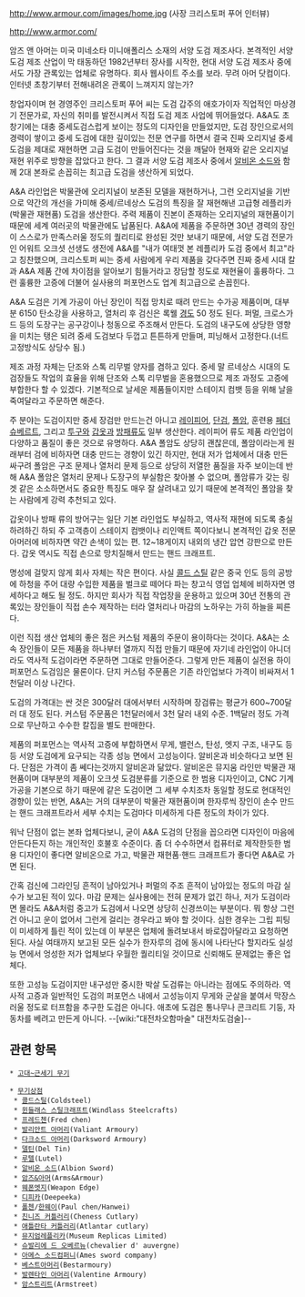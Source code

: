 http://www.armour.com/images/home.jpg
{{{#!html
<iframe src="http://player.vimeo.com/video/27839187?portrait=0" width="400" height="300" frameborder="0" webkitAllowFullScreen mozallowfullscreen allowFullScreen></iframe>
}}}
(사장 크리스토퍼 푸어 인터뷰)

http://www.armor.com/

암즈 앤 아머는 미국 미네소타 미니애폴리스 소재의 서양 도검 제조사다. 본격적인 서양 도검 제조 산업이 막 태동하던 1982년부터 장사를 시작한, 현대 서양 도검 제조사 중에서도 가장 관록있는 업체로 유명하다. 회사 웹사이트 주소를 보라. 무려 아머 닷컴이다. 인터넷 초창기부터 전해내려온 관록이 느껴지지 않는가?

창업자이며 현 경영주인 크리스토퍼 푸어 씨는 도검 갑주의 애호가이자 직업적인 마상경기 전문가로, 자신의 취미를 발전시켜서 직접 도검 제조 사업에 뛰어들었다. A&A도 초창기에는 대충 중세도검스럽게 보이는 정도의 디자인을 만들었지만, 도검 장인으로서의 경력이 쌓이고 중세 도검에 대한 깊이있는 전문 연구를 하면서 결국 진짜 오리지널 중세 도검을 제대로 재현하면 고급 도검이 만들어진다는 것을 깨달아 현재와 같은 오리지널 재현 위주로 방향을 잡았다고 한다. 그 결과 서양 도검 제조사 중에서 [[알비온 소드]]와 함께 2대 본좌로 손꼽히는 최고급 도검을 생산하게 되었다.

A&A 라인업은 박물관에 오리지널이 보존된 모델을 재현하거나, 그런 오리지널을 기반으로 약간의 개선을 가미해 중세/르네상스 도검의 특징을 잘 재현해낸 고급형 레플리카(박물관 재현품) 도검을 생산한다. 주력 제품이 진본이 존재하는 오리지널의 재현품이기 때문에 세계 여러곳의 박물관에도 납품된다. A&A에 제품을 주문하면 30년 경력의 장인이 스스로가 만족스러울 정도의 퀄리티로 완성된 것만 보내기 때문에, 서양 도검 전문가인 어워트 오크셧 선생도 생전에 A&A를 "내가 여태껏 본 레플리카 도검 중에서 최고"라고 칭찬했으며, 크리스토퍼 씨는 중세 사람에게 우리 제품을 갖다주면 진짜 중세 시대 칼과 A&A 제품 간에 차이점을 알아보기 힘들거라고 장담할 정도로 재현율이 훌륭하다. 그런 훌륭한 고증에 더불어 실사용의 퍼포먼스도 업계 최고급으로 손꼽힌다.

A&A 도검은 기계 가공이 아닌 장인이 직접 망치로 때려 만드는 수가공 제품이며, 대부분 6150 탄소강을 사용하고, 열처리 후 검신은 록웰 [[경도]] 50 정도 된다. 퍼멀, 크로스가드 등의 도장구는 공구강이나 청동으로 주조해서 만든다. 도검의 내구도에 상당한 영향을 미치는 탱은 되려 중세 도검보다 두껍고 튼튼하게 만들며, 피닝해서 고정한다.(너트 고정방식도 상당수 됨.)

제조 과정 자체는 단조와 스톡 리무벌 양자를 겸하고 있다. 중세 말 르네상스 시대의 도검장들도 작업의 효율을 위해 단조와 스톡 리무벌을 혼용했으므로 제조 과정도 고증에 부합한다 할 수 있겠다. 기본적으로 날세운 제품들이지만 스테이지 컴뱃 등을 위해 날을 죽여달라고 주문하면 해준다.

주 분야는 도검이지만 중세 장검만 만드는건 아니고 [[레이피어]], [[단검]], [[폴암]], 훈련용 [[페더슈베르트]], 그리고 [[투구]]와 [[갑옷]]과 [[방패]]류도 일부 생산한다. 레이피어 류도 제품 라인업이 다양하고 품질이 좋은 것으로 유명하다. A&A 폴암도 상당히 괜찮은데, 폴암이라는게 원래부터 검에 비하자면 대충 만드는 경향이 있긴 하지만, 현대 저가 업체에서 대충 만든 싸구려 폴암은 구조 문제나 열처리 문제 등으로 상당히 저열한 품질을 자주 보이는데 반해 A&A 폴암은 열처리 문제나 도장구의 부실함은 찾아볼 수 없으며, 폴암류가 갖는 링겟 같은 소소하면서도 중요한 특징도 매우 잘 살려내고 있기 때문에 본격적인 폴암을 찾는 사람에게 강력 추천되고 있다.

갑옷이나 방패 류의 방어구는 일단 기본 라인업도 부실하고, 역사적 재현에 되도록 충실하려하긴 하되 주 고객층이 스테이지 컴뱃이나 리인액트 쪽이다보니 본격적인 갑옷 전문 아머러에 비하자면 약간 손색이 있는 편. 12~18게이지 내외의 냉간 압연 강판으로 만든다. 갑옷 역시도 직접 손으로 망치질해서 만드는 핸드 크래프트.

명성에 걸맞지 않게 회사 자체는 작은 편이다. 사실 [[콜드 스틸]] 같은 중국 인도 등의 공방에 하청을 주어 대량 수입한 제품을 벌크로 떼어다 파는 창고식 영업 업체에 비하자면 영세하다고 해도 될 정도. 하지만 회사가 직접 작업장을 운용하고 있으며 30년 전통의 관록있는 장인들이 직접 손수 제작하는 터라 열처리나 마감의 노하우는 가히 하늘을 찌른다.

이런 직접 생산 업체의 좋은 점은 커스텀 제품의 주문이 용이하다는 것이다. A&A는 소속 장인들이 모든 제품을 하나부터 열까지 직접 만들기 때문에 자기네 라인업이 아니더라도 역사적 도검이라면 주문하면 그대로 만들어준다. 그렇게 만든 제품이 실전용 하이퍼포먼스 도검임은 물론이다. 단지 커스텀 주문품은 기존 라인업보다 가격이 비싸져서 1천달러 이상 나간다.

도검의 가격대는 싼 것은 300달러 대에서부터 시작하며 장검류는 평균가 600~700달러 대 정도 된다. 커스텀 주문품은 1천달러에서 3천 달러 내외 수준. 1백달러 정도 가격으로 무난하고 수수한 칼집을 별도 판매한다.

제품의 퍼포먼스는 역사적 고증에 부합하면서 무게, 밸런스, 탄성, 엣지 구조, 내구도 등등 서양 도검에게 요구되는 각종 성능 면에서 고성능이다. 알비온과 비슷하다고 보면 된다. 단점은 가격이 좀 쎄다는것까지 알비온과 닮았다. 알비온은 뮤지움 라인만 박물관 재현품이며 대부분의 제품이 오크셧 도검분류를 기준으로 한 범용 디자인이고, CNC 기계가공을 기본으로 하기 때문에 같은 도검이면 그 세부 수치조차 동일할 정도로 현대적인 경향이 있는 반면, A&A는 거의 대부분이 박물관 재현품이며 한자루씩 장인이 손수 만드는 핸드 크래프트라서 세부 수치는 도검마다 미세하게 다른 정도의 차이가 있다.

워낙 단점이 없는 본좌 업체다보니, 굳이 A&A 도검의 단점을 꼽으라면 디자인이 마음에 안든다든지 하는 개인적인 호불호 수준이다. 좀 더 수수하면서 컴퓨터로 제작한듯한 범용 디자인이 좋다면 알비온으로 가고, 박물관 재현품·핸드 크래프트가 좋다면 A&A로 가면 된다.
 
간혹 검신에 그라인딩 흔적이 남아있거나 퍼멀의 주조 흔적이 남아있는 정도의 마감 실수가 보고된 적이 있다. 마감 문제는 실사용에는 전혀 문제가 없긴 하나, 저가 도검이라면 몰라도 A&A처럼 중고가 도검에서 나오면 상당히 신경쓰이는 부분이다. 뭐 항상 그런건 아니고 운이 없어서 그런게 걸리는 경우라고 봐야 할 것이다. 심한 경우는 그립 피팅이 미세하게 틀린 적이 있는데 이 부분은 업체에 돌려보내서 바로잡아달라고 요청하면 된다. 사실 여태까지 보고된 모든 실수가 한자루의 검에 동시에 나타난다 할지라도 실성능 면에서 엉성한 저가 업체보다 우월한 퀄리티일 것이므로 신뢰해도 문제없는 좋은 업체다.

또한 고성능 도검이지만 내구성만 중시한 박살 도검류는 아니라는 점에도 주의하라. 역사적 고증과 일반적인 도검의 퍼포먼스 내에서 고성능이지 무게와 군살을 붙여서 막장스러울 정도로 터프함을 추구한 도검은 아니다. 애초에 도검은 통나무나 콘크리트 기둥, 자동차를 베려고 만든게 아니다. --[wiki:"대전차오함마술" 대전차도검술]--

== 관련 항목 ==

 * [[고대~근세기 무기]]

 * [[무기상점]]
  * [[콜드스틸]](Coldsteel)
  * [[윈들래스 스틸크래프트]](Windlass Steelcrafts)
  * [[프레드첸]](Fred chen)
  * [[발리안트 아머리]](Valiant Armoury)
  * [[다크소드 아머리]](Darksword Armoury)
  * [[델틴]](Del Tin)
  * [[루텔]](Lutel)
  * [[알비온 소드]](Albion Sword)
  * [[암즈&아머]](Arms&Armour)
  * [[웨폰엣지]](Weapon Edge)
  * [[디피카]](Deepeeka)
  * [[폴첸]]/[[한웨이]](Paul chen/Hanwei)
  * [[친니즈 커틀러리]](Cheness Cutlary)
  * [[애틀란타 커틀러리]](Atlantar cutlary)
  * [[뮤지엄레플리카]](Museum Replicas Limited)
  * [[슈발리에 드 오베르뉴]](chevalier d' auvergne)
  * [[아메스 소드컴퍼니]](Ames sword company)
  * [[베스트아머리]](Bestarmoury)
  * [[발렌타인 아머리]](Valentine Armoury)
  * [[암스트리트]](Armstreet) 
